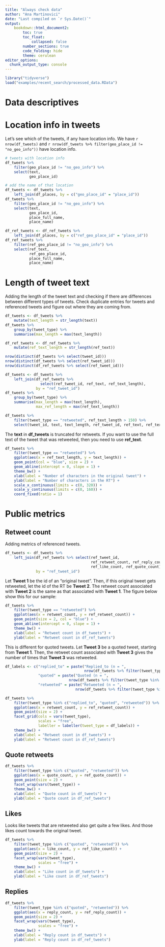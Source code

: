 ```yaml
---
title: "Always check data"
author: "Ana Martinovici"
date: "Last compiled on `r Sys.Date()`"
output: 
    bookdown::html_document2:
        toc: true
        toc_float: 
            collapsed: false
        number_sections: true
        code_folding: hide
        theme: cerulean
editor_options: 
  chunk_output_type: console
---
```



```r
library("tidyverse")
load("examples/recent_search/processed_data.RData")
```

# Data descriptives

# Location info in tweets

Let's see which of the tweets, if any have location info. We have `r nrow(df_tweets)` and `r nrow(df_tweets %>% filter(geo_place_id != "no_geo_info"))` have location info.

```r
# tweets with location info
df_tweets %>% 
	filter(geo_place_id != "no_geo_info") %>% 
	select(text, 
		   geo_place_id)

# add the name of that location
df_tweets <- df_tweets %>% 
	left_join(df_places, by = c("geo_place_id" = "place_id"))
df_tweets %>% 
	filter(geo_place_id != "no_geo_info") %>% 
	select(text, 
		   geo_place_id, 
		   place_full_name,
		   place_name)

df_ref_tweets <- df_ref_tweets %>% 
	left_join(df_places, by = c("ref_geo_place_id" = "place_id"))
df_ref_tweets %>% 
	filter(ref_geo_place_id != "no_geo_info") %>% 
	select(ref_text, 
		   ref_geo_place_id, 
		   place_full_name,
		   place_name)

```

# Length of tweet text

Adding the length of the tweet text and checking if there are differences between different types of tweets. Check duplicate entries for tweets and referenced tweets and figure out where they are coming from.

```r
df_tweets <- df_tweets %>% 
	mutate(text_length = str_length(text))
df_tweets %>% 
	group_by(tweet_type) %>% 
	summarise(max_length = max(text_length))

df_ref_tweets <- df_ref_tweets %>% 
	mutate(ref_text_length = str_length(ref_text))

nrow(distinct(df_tweets %>% select(tweet_id)))
nrow(distinct(df_tweets %>% select(ref_tweet_id)))
nrow(distinct(df_ref_tweets %>% select(ref_tweet_id)))

df_tweets <- df_tweets %>% 
	left_join(df_ref_tweets %>% 
			  	select(ref_tweet_id, ref_text, ref_text_length),
			  by = "ref_tweet_id")
df_tweets %>% 
	group_by(tweet_type) %>% 
	summarise(max_length = max(text_length),
			  max_ref_length = max(ref_text_length))

df_tweets %>% 
	filter(tweet_type == "retweeted", ref_text_length > 150) %>%
	select(tweet_id, text, text_length, ref_tweet_id, ref_text, ref_text_length)
```

The **text** in **df_tweets** is truncated for retweets. If you want to use the full text of the tweet that was retweeted, then you need to use **ref_text**.

```r

df_tweets %>% 
	filter(tweet_type == "retweeted") %>%
	ggplot(aes(x = ref_text_length, y = text_length)) +
	geom_point(col = "blue", size = 2) +
	geom_abline(intercept = 0, slope = 1) +
	theme_bw() +
	xlab(label = "Number of characters in the original tweet") +
	ylab(label = "Number of characters in the RT") +
	scale_x_continuous(limits = c(0, 320)) +
	scale_y_continuous(limits = c(0, 160)) +
	coord_fixed(ratio = 1)

```

# Public metrics

## Retweet count

Adding metrics of referenced tweets. 

```r
df_tweets <- df_tweets %>% 
	left_join(df_ref_tweets %>% select(ref_tweet_id, 
									   ref_retweet_count, ref_reply_count,
									   ref_like_count, ref_quote_count),
			  by = "ref_tweet_id")
```

Let **Tweet 1** be the id of an "original tweet". Then, if this original tweet gets retweeted, let the id of the RT be **Tweet 2**. The retweet count associated with **Tweet 2** is the same as that associated with **Tweet 1**. The figure below show this for our sample:

```r
df_tweets %>% 
	filter(tweet_type == "retweeted") %>% 
	ggplot(aes(x = retweet_count, y = ref_retweet_count)) +
	geom_point(size = 2, col = "blue") +
	geom_abline(intercept = 0, slope = 1) +
	theme_bw() +
	xlab(label = "Retweet count in df_tweets") +
	ylab(label = "Retweet count in df_ref_tweets")

```

This is different for quoted tweets. Let **Tweet 3** be a quoted tweet, starting from **Tweet 1**. Then, the retweet count associated with **Tweet 3** gives the number of times that **Tweet 3** was retweeted.

```r

df_labels <- c("replied_to" = paste("Replied_to (n = ", 
									nrow(df_tweets %>% filter(tweet_type %in% c("replied_to"))), ")", sep = ""),
			   "quoted" = paste("Quoted (n = ", 
			   				 nrow(df_tweets %>% filter(tweet_type %in% c("quoted"))), ")", sep = ""),
			   "retweeted" = paste("Retweeted (n = ", 
			   					nrow(df_tweets %>% filter(tweet_type %in% c("retweeted"))), ")", sep = ""))

df_tweets %>% 
	filter(tweet_type %in% c("replied_to", "quoted", "retweeted")) %>% 
	ggplot(aes(x = retweet_count, y = ref_retweet_count)) +
	geom_point(size = 2) +
	facet_grid(cols = vars(tweet_type), 
			   scales = "free",
			   labeller = labeller(tweet_type = df_labels)) +
	theme_bw() +
	xlab(label = "Retweet count in df_tweets") +
	ylab(label = "Retweet count in df_ref_tweets")

```

## Quote retweets


```r
df_tweets %>% 
	filter(tweet_type %in% c("quoted", "retweeted")) %>% 
	ggplot(aes(x = quote_count, y = ref_quote_count)) +
	geom_point(size = 2) +
	facet_wrap(vars(tweet_type)) +
	theme_bw() +
	xlab(label = "Quote count in df_tweets") +
	ylab(label = "Quote count in df_ref_tweets")

```


## Likes

Looks like tweets that are retweeted also get quite a few likes. And those likes count towards the original tweet.

```r
df_tweets %>% 
	filter(tweet_type %in% c("quoted", "retweeted")) %>% 
	ggplot(aes(x = like_count, y = ref_like_count)) +
	geom_point(size = 2) +
	facet_wrap(vars(tweet_type),
			   scales = "free") +
	theme_bw() +
	xlab(label = "Like count in df_tweets") +
	ylab(label = "Like count in df_ref_tweets")

```

## Replies

```r
df_tweets %>% 
	filter(tweet_type %in% c("quoted", "retweeted")) %>% 
	ggplot(aes(x = reply_count, y = ref_reply_count)) +
	geom_point(size = 2) +
	facet_wrap(vars(tweet_type),
			   scales = "free") +
	theme_bw() +
	xlab(label = "Reply count in df_tweets") +
	ylab(label = "Reply count in df_ref_tweets")

```